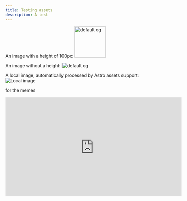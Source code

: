 ```yaml
---
title: Testing assets
description: A test
---
```


An image with a height of 100px:
<img src="https://raw.githubusercontent.com/withastro/docs/main/public/default-og-image.png" height="100px" alt="default og " />

An image without a height:
<img src="https://raw.githubusercontent.com/withastro/docs/main/public/default-og-image.png" alt="default og" />

A local image, automatically processed by Astro assets support:
![Local image](../../../assets/showcase/felicity.pages.dev.png)

for the memes
<iframe width="560" height="315" src="https://www.youtube.com/embed/dQw4w9WgXcQ?si=G7YuhKpPkLFnXKQb&autoplay=1" title="YouTube video player" frameborder="0" allow="accelerometer; autoplay; clipboard-write; encrypted-media; gyroscope; picture-in-picture; web-share" allowfullscreen></iframe>
